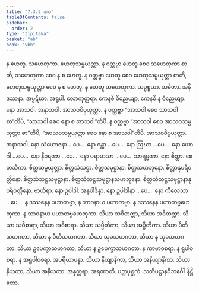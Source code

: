 ```yaml
---
title: "7.3.2 ဒုက"
tableOfContents: false
sidebar:
  order: 2
type: "tipitaka"
basket: "ab"
book: "vbh"
---
```



<DynamicBreadcrumb />

<Division number="389" book="vbh" e="ch" v="30" p="214">

<Paragraph number="1385" book="vbh">
န ဟေတူ. သဟေတုကာ. ဟေတုသမ္ပယုတ္တာ. န ဝတ္တဗ္ဗာ ဟေတူ စေဝ သဟေတုကာ စာတိ, သဟေတုကာ စေဝ န စ ဟေတူ. န ဝတ္တဗ္ဗာ ဟေတူ စေဝ ဟေတုသမ္ပယုတ္တာ စာတိ, ဟေတုသမ္ပယုတ္တာ စေဝ န စ ဟေတူ. န ဟေတူ သဟေတုကာ.
</Paragraph>

<Paragraph number="1386" book="vbh">
သပ္ပစ္စယာ. သင်္ခတာ. အနိဒဿနာ. အပ္ပဋိဃာ. အရူပါ. လောကုတ္တရာ. ကေနစိ ဝိညေယျာ, ကေနစိ န ဝိညေယျာ. နော အာသဝါ. အနာသဝါ. အာသဝဝိပ္ပယုတ္တာ. န ဝတ္တဗ္ဗာ “အာသဝါ စေဝ သာသဝါ စာ”တိပိ, “သာသဝါ စေဝ နော စ အာသဝါ”တိပိ. န ဝတ္တဗ္ဗာ “အာသဝါ စေဝ အာသဝသမ္ပယုတ္တာ စာ”တိပိ, “အာသဝသမ္ပယုတ္တာ စေဝ နော စ အာသဝါ”တိပိ. အာသဝဝိပ္ပယုတ္တာ. အနာသဝါ. နော သံယောဇနာ …ပေ…  နော ဂန္ထာ …ပေ…  နော ဩဃာ …ပေ…  နော ယောဂါ …ပေ…  နော နီဝရဏာ …ပေ…  နော ပရာမာသာ …ပေ…  သာရမ္မဏာ. နော စိတ္တာ. စေတသိကာ. စိတ္တသမ္ပယုတ္တာ. စိတ္တသံသဋ္ဌာ. စိတ္တသမုဋ္ဌာနာ. စိတ္တသဟဘုနော. စိတ္တာနုပရိဝတ္တိနော. စိတ္တသံသဋ္ဌသမုဋ္ဌာနာ. စိတ္တသံသဋ္ဌသမုဋ္ဌာနသဟဘုနော. စိတ္တသံသဋ္ဌသမုဋ္ဌာနာနုပရိဝတ္တိနော. ဗာဟိရာ. နော ဥပါဒါ. အနုပါဒိန္နာ. နော ဥပါဒါနာ …ပေ…  နော ကိလေသာ …ပေ…  န ဒဿနေန ပဟာတဗ္ဗာ, န ဘာဝနာယ ပဟာတဗ္ဗာ. န ဒဿနေန ပဟာတဗ္ဗဟေတုကာ. န ဘာဝနာယ ပဟာတဗ္ဗဟေတုကာ.
</Paragraph>

<Paragraph number="1387" book="vbh">
သိယာ သဝိတက္ကာ, သိယာ အဝိတက္ကာ. သိယာ သဝိစာရာ, သိယာ အဝိစာရာ. သိယာ သပ္ပီတိကာ, သိယာ အပ္ပီတိကာ. သိယာ ပီတိသဟဂတာ, သိယာ န ပီတိသဟဂတာ. သိယာ သုခသဟဂတာ, သိယာ န သုခသဟဂတာ. သိယာ ဥပေက္ခာသဟဂတာ, သိယာ န ဥပေက္ခာသဟဂတာ. န ကာမာဝစရာ. န ရူပါဝစရာ. န အရူပါဝစရာ. အပရိယာပန္နာ. သိယာ နိယျာနိကာ, သိယာ အနိယျာနိကာ. သိယာ နိယတာ, သိယာ အနိယတာ. အနုတ္တရာ. အရဏာတိ.

</Paragraph>
</Division>

<Paragraph number="1388" type="center" book="vbh">
ပဉှာပုစ္ဆကံ.



</Paragraph>

<Paragraph number="1389" type="center" book="vbh">
သတိပဋ္ဌာနဝိဘင်္ဂေါ နိဋ္ဌိတော.
</Paragraph>